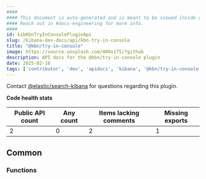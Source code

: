 ```yaml
---
####
#### This document is auto-generated and is meant to be viewed inside our experimental, new docs system.
#### Reach out in #docs-engineering for more info.
####
id: kibKbnTryInConsolePluginApi
slug: /kibana-dev-docs/api/kbn-try-in-console
title: "@kbn/try-in-console"
image: https://source.unsplash.com/400x175/?github
description: API docs for the @kbn/try-in-console plugin
date: 2025-02-16
tags: ['contributor', 'dev', 'apidocs', 'kibana', '@kbn/try-in-console']
---
```




Contact [@elastic/search-kibana](https://github.com/orgs/elastic/teams/search-kibana) for questions regarding this plugin.

**Code health stats**

| Public API count  | Any count | Items lacking comments | Missing exports |
|-------------------|-----------|------------------------|-----------------|
| 2 | 0 | 2 | 1 |

## Common

### Functions
<DocDefinitionList data={kbnTryInConsoleObj.common.functions}/>

